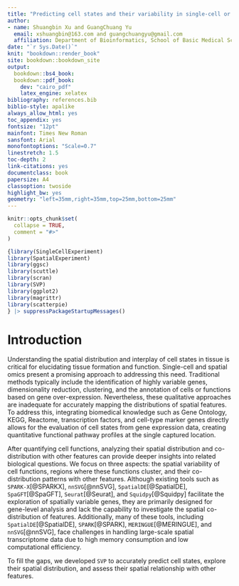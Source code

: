 ```yaml
---
title: "Predicting cell states and their variability in single-cell or spatial omics data"
author: 
- name: Shuangbin Xu and GuangChuang Yu
  email: xshuangbin@163.com and guangchuangyu@gmail.com
  affiliation: Department of Bioinformatics, School of Basic Medical Sciences, Southern Medical University
date: "`r Sys.Date()`"
knit: "bookdown::render_book"
site: bookdown::bookdown_site
output:
  bookdown::bs4_book:
  bookdown::pdf_book:
    dev: "cairo_pdf"
    latex_engine: xelatex
bibliography: references.bib
biblio-style: apalike
always_allow_html: yes
toc_appendix: yes
fontsize: "12pt"
mainfont: Times New Roman
sansfont: Arial
monofontoptions: "Scale=0.7"
linestretch: 1.5
toc-depth: 2
link-citations: yes
documentclass: book
papersize: A4
classoption: twoside
highlight_bw: yes
geometry: "left=35mm,right=35mm,top=25mm,bottom=25mm"
---
```



```r
knitr::opts_chunk$set(
  collapse = TRUE,
  comment = "#>"
)
```

```r
{library(SingleCellExperiment)
library(SpatialExperiment)
library(ggsc)
library(scuttle)
library(scran)
library(SVP)
library(ggplot2)
library(magrittr)
library(scatterpie)
} |> suppressPackageStartupMessages()
```

# Introduction {-}

Understanding the spatial distribution and interplay of cell states in tissue is critical for elucidating tissue formation and function. Single-cell and spatial omics present a promising approach to addressing this need. Traditional methods typically include the identification of highly variable genes, dimensionality reduction, clustering, and the annotation of cells or functions based on gene over-expression. Nevertheless, these qualitative approaches are inadequate for accurately mapping the distributions of spatial features. To address this, integrating biomedical knowledge such as Gene Ontology, KEGG, Reactome, transcription factors, and cell-type marker genes directly allows for the evaluation of cell states from gene expression data, creating quantitative functional pathway profiles at the single captured location.

After quantifying cell functions, analyzing their spatial distribution and co-distribution with other features can provide deeper insights into related biological questions. We focus on three aspects: the spatial variability of cell functions, regions where these functions cluster, and their co-distribution patterns with other features. Although existing tools such as `SPARK-X`[@SPARKX], `nnSVG`[@nnSVG], `SpatialDE`[@SpatialDE], `SpaGFT`[@SpaGFT], `Seurat`[@Seurat], and `Squidpy`[@Squidpy] facilitate the exploration of spatially variable genes, they are primarily designed for gene-level analysis and lack the capability to investigate the spatial co-distribution of features. Additionally, many of these tools, including `SpatialDE`[@SpatialDE], `SPARK`[@SPARK], `MERINGUE`[@MERINGUE], and `nnSVG`[@nnSVG], face challenges in handling large-scale spatial transcriptome data due to high memory consumption and low computational efficiency.

To fill the gaps, we developed `SVP` to accurately predict cell states, explore their spatial distribution, and assess their spatial relationship with other features.

